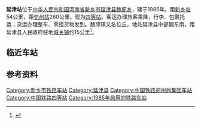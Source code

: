 {{Not|盐津站}}
{{Infobox China railway station
|车站名称 = 延津站
|图片 = 
|图片介绍 = 
|其他名称= 
|车站名称拼音=Yanjin Zhan
|英文名称=Yanjin Railway Station
|车站代码 = 38348<ref>{{cite book|title=中华人民共和国铁路车站代码（GB/T 10302-2010）|publisher=中国标准出版社|year=2010|isbn=155066140495|ignore-isbn-error=true|pages=43}}</ref> 
|电报码= YOF
|拼音码= YJI
|车站类型= 客货运站
|始建时间=
|开通运营= 1985年
|车站位置 ={{CHN}}[[河南省|河南省]][[新乡市|新乡市]][[延津县|延津县]][[魏邱乡|魏邱乡]]
|归属 = [[郑州铁路局|郑州铁路局]]
|使用状态= 使用中
|线路 = [[新兖铁路|新兖铁路]]
|车站等级 = [[四等站_(中鐵)|四等站]]
|月台数目 = 2
|侧式站台=1
|岛式站台=1
|站台面 = 3	
|股道数目 =5
|正线= 2
|到发线=3 
|其它线= 1
|坐标 = {{Coord|35|13|50|N|114|15|58|E|format=dms|display=inline,title|type:railwaystation_region:CN}}
|网站 = }}
{{BS-map|title=延津站路轨及月台配置示意图|navbar=Rdt_demo|map=
CONTg\CONTg\~~[[新兖铁路|新兖铁路]][[下行线|下]]、[[上行线|上行线]][[新乡站|新乡站]]方向
STRg\STRf\
ABZg2\STR+c3\
STR+c1\ABZg+4\
STR+c2\ABZg3\
ABZg+1\STRc4!~ABZg2\STRc3
STRc2\ABZg3\STR+c1\ABZ4+2f\STRc3
STR+1\STR+c4\STR\STR+c1\STR+4
STR\STR\STR\STR\STR
STR\STR\STR\STR\STR
STR+BSr\STR\STR+BSl\STR+BSr\STR
STR+BSr\STR\STR+BSl\STR+BSr\STR
STR+BSr\STR\STR+BSl\STR+BSr\STR
STR+BSr\STR\STR+BSl\STR+BSr\STR
STR+BSr\STR\STR+BSl\STR+BSr\STR
STR\STR\STR\STR\STR
STR\STR\STR\STR\STR
STR\STR\STR\STR+c2\STR3
STR\STR\STR+c2\ABZ3+1g\STRc4
LSTR2+4\STRc3!~LSTR\ABZg2\STR+c3\ABZg+1\STRc4\\\
STRc1\ABZ2+4g\STR!~STRc13\ABZg+4!~STRc2\ABZg3\\\\
LSTR2+4!~STRc1\STRc3!~ABZg+4\ABZg+1\STR+c4\\\
STRc1\ABZg+4!~STRc2\ABZg3\STR\\\
LSTR2+4\STRc3!~ABZg+1\STRc4!~ABZg2\STR+c3\\\
STRc1\ABZg+4\STR+c1\ABZg+4\\\
STR\STR\STR\\
STR\STR\STR\\
ENDEe\STR\STR\\
STRg\STRf\
CONTf\CONTf\~~[[新兖铁路|新兖铁路]][[下行线|下]]、[[上行线|上行线]][[兖州站|兖州站]]方向cn
}}
'''延津站'''位于[[中华人民共和国|中华人民共和国]][[河南省|河南省]][[新乡市|新乡市]][[延津县|延津县]][[魏邱乡|魏邱乡]]，建于1985年。距[[新乡站|新乡站]]54公里，距[[兖州站|兖州站]]260公里。现为[[四等站_(中鐵)|四等站]]。客运办理旅客乘降，行李、包裹托运；货运办理整车、零担货物发到。魏邱镇又名位丘，地处延津县中部偏东南，距延津县人民政府驻地[[城关镇_(延津县)|城关镇]]约15公里<ref>{{cite book |title=中国铁路站名词典 |author=孙本祥 编 |publisher=中国铁道出版社 |year=2003 |isbn=9787113039417 |pages=393 }}</ref>。
==临近车站==
{{start rail box|[[中国铁路|中国铁路]]}}
{{s-inop|[[封丘站|封丘站]]|[[兖州站|兖州站]]方向}}
{{s-line|[[新兖铁路|新兖铁路]]<br/>←13km 延津站 13km→}}
{{s-inop|[[塔铺站|塔铺站]]|[[新乡站|新乡站]]方向}}
{{end box}}
==参考资料==
{{reflist}}

{{新兖铁路}}
{{新石铁路}}

[[Category:新乡市铁路车站|Category:新乡市铁路车站]]
[[Category:延津县|Category:延津县]]
[[Category:中国铁路郑州局集团车站|Category:中国铁路郑州局集团车站]]
[[Category:中国铁路四等站|Category:中国铁路四等站]]
[[Category:1985年启用的铁路车站|Category:1985年启用的铁路车站]]